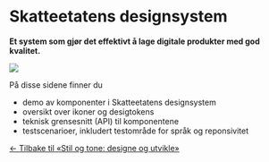 <!-- palette.mdx -->


<Meta title="Generelt/Introduksjon" />

# Skatteetatens designsystem

<p>
  <strong>
    Et system som gjør det effektivt å lage digitale produkter med god kvalitet.
  </strong>
</p>

<div style={{ backgroundColor: 'var(--palette-denim-10)' }}>
  <img src={imageUrl} />
</div>

På disse sidene finner du

- demo av komponenter i Skatteetatens designsystem
- oversikt over ikoner og desigtokens
- teknisk grensesnitt (API) til komponentene
- testscenarioer, inkludert testområde for språk og reponsivitet

[← Tilbake til «Stil og tone: designe og utvikle»](https://www.skatteetaten.no/stilogtone/designe-utvikle/)
